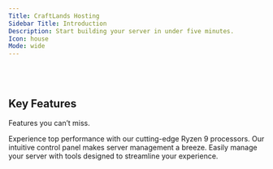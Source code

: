```yaml
---
Title: CraftLands Hosting
Sidebar Title: Introduction
Description: Start building your server in under five minutes.
Icon: house
Mode: wide
---
```



<StartButton />

<br />
<br />

<CardGroup>
  <HeroCard
    img="https://raw.githubusercontent.com/mintlify/themes/main/prism/images/setting-up.svg"
    title="Setting Up Your Server"
    description="Everything you need to know about setting up your server, from start to finish."
    href="/quickstart"
  />
  <HeroCard
    img="https://raw.githubusercontent.com/mintlify/themes/main/prism/images/themes.svg"
    title="Explore Features"
    description="Discover a range of features designed to make server management easier."
    href="/quickstart"
  />
</CardGroup>

## Key Features

Features you can’t miss.

<CardGroup cols={3}>
  <Card
    title="Latest Gen Hardware"
    icon="palette"
    href="https://mintlify.com/docs/settings/global"
  >
    Experience top performance with our cutting-edge Ryzen 9 processors.
  </Card>
  <Card
    title="User-Friendly Panel"
    icon="code"
    href="https://mintlify.com/docs/api-playground/openapi"
  >
    Our intuitive control panel makes server management a breeze.
  </Card>
  <Card
    title="Efficient Management"
    icon="screwdriver-wrench"
    href="https://mintlify.com/docs/components/accordion"
  >
    Easily manage your server with tools designed to streamline your experience.
  </Card>
</CardGroup>

<br />
<br />

<Banner />
